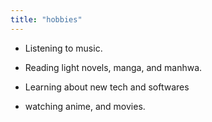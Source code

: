 ---
title: "hobbies"
---

-   Listening to music.

-   Reading light novels, manga, and manhwa.

-   Learning about new tech and softwares

-   watching anime, and movies.
